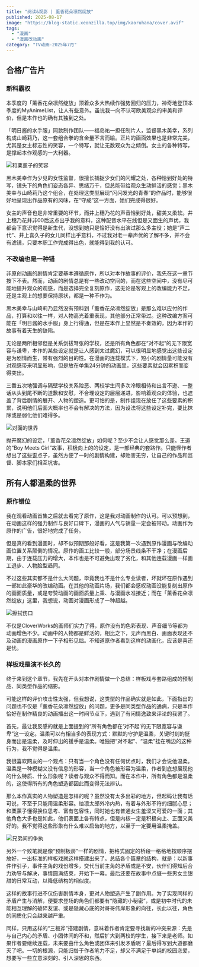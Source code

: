 ```yaml
---
title: "阅读&观影 | 薰香花朵凛然绽放"
published: 2025-08-17
image: "https://blog-static.xeonzilla.top/img/kaoruhana/cover.avif"
tags: 
  - "漫画"
  - "漫画改动画"
category: "TV动画-2025年7月"
---
```

## 合格广告片
### 新科霸权
本季度的「薰香花朵凛然绽放」顶着众多大热续作强势回归的压力，神奇地登顶本季度的MyAnimeList，让人有些意外。虽说我一向不认可欧美观众的审美和评价，但是本作也的确有其独到之处。

「明日酱的水手服」同款制作团队——福岛祐一担任制片人，监督黑木美幸，系列构成山崎莉乃，这一套组合拳的含金量不言而喻。正片的画面效果也是非常完美，尤其是女主标志性的笑容，一个特写，就让无数观众为之倾倒。女主的各种特写，是撑起本作观感的一大利器。

![和栗薰子的笑容](https://blog-static.xeonzilla.top/img/kaoruhana/01.avif "和栗薰子的笑容")

黑木美幸作为少见的女性监督，很擅长捕捉少女们的闪耀之处，各种恰到好处的特写，镜头下的角色们姿态各异、思绪万千，但总能带给观众生动鲜活的感觉；黑木美幸与山崎莉乃这个组合，在处理这类型展现“闪闪发光的青春”的作品时，能够很好地呈现出作品原有的风味，在“守成”这一方面，她们完成得很好。

女主的声音也是非常重要的环节，而井上穗乃花的声音恰到好处，甜美又柔软。井上穗乃花并非00后这点出乎我的意料，这种配音水平在线但是又面生的声优，我都会下意识觉得是新生代，没想到她只是恰好没有出演过那么多主役；她是“声二代”、井上喜久子的女儿同样出乎意料，不过我对老一辈声优的了解不多，并不会有滤镜，只要本职工作完成得出色，就能得到我的认可。

### 不改编也是一种错
非原创动画的剧情肯定要基本遵循原作，所以对本作故事的评价，我先在这一章节按下不表。然而，动画的剧情总是有一些改动空间的，而在这些空间中，没有尽可能地提升观众的观感，而是选择完全复刻原作，这无论是客观上的改编能力不足，还是主观上的想要保持原状，都是一种不作为。

黑木美幸与山崎莉乃显然没有预料到「薰香花朵凛然绽放」是那么难以应付的作品，打算和以往一样，对人物高光着重表现，其他部分正常带过。这种改编方案可能在「明日酱的水手服」身上行得通，但是在本作上显然是不奏效的，因为本作的故事有着天生的缺陷。

无论是两所相邻但是关系剑拔弩张的学校，还是所有角色都在“对不起”的无下限宽容与谦卑，本作的某些设定就是让人感到太过魔幻，可以很明显地感觉出这些设定是为剧情而生，带有强烈的目的性。在漫画的连载模式下，短小的剧情量可能没有对观感带来明显影响，但是放在单集24分钟的动画里，这些要素就会因累积而变得突出。

三番五次地强调与隔壁学校关系险恶、两校学生间多次冷眼相待和出言不逊、一整话从头到尾不断的道歉和安慰，不合理设定的层层递进，影响着观众的体验，也遮盖了背后剧情的展开、人物的塑造。更可怕的是，制作组现在放任了这些要素的积累，说明他们后面大概率也不会有解决的方法，因为设法将这些设定补完，要比抹除或是弱化他们难得多。

![对面的世界](https://blog-static.xeonzilla.top/img/kaoruhana/02.avif "对面的世界")

抛开魔幻的设定，「薰香花朵凛然绽放」如何呢？至少不会让人感觉那么差。王道的“Boy Meets Girl”故事，积极向上的的设定，是一部经典的套路作。只能怪作者想出了这些歪点子，虽然方便了一时的剧情构建，却贻害无穷，让自己的作品和监督、脚本家们相互坑害。

## 所有人都温柔的世界
### 原作错位
我在观看动画首集之后就去看完了原作，这是我对动画制作的认可。可以预想到，在动画这样的强力制作与良好口碑下，漫画的人气与销量一定会被带动。动画作为原作的广告，很好地完成了任务。

但是真的看到漫画时，却不似预期那般好看，这是我第一次遇到原作漫画与改编动画位置关系颠倒的情况。原作的画工比较一般，部分场景线条不干净；在漫画后期，由于连载压力的增大，本作也是不可避免出现了劣化，和其他连载漫画一样画工退步、人物脸型趋同。

不过这些其实都不是什么大问题，毕竟我也不是什么专业读者，坏就坏在原作遇到一部如此豪华的改编动画。在其他的动画片场，我们都会感叹动画没能复刻出原作的画面质量，或是夸赞动画的画面质量上乘、与漫画水准接近；而在「薰香花朵凛然绽放」这里，我想说，动画对漫画形成了一种超越。

![擦拭伤口](https://blog-static.xeonzilla.top/img/kaoruhana/03.avif "擦拭伤口")

不仅是CloverWorks的画师们实力了得，原作没有的色彩表现、声音细节等都为动画增色不少。动画中的人物都是鲜活的，相比之下，无声而黑白、画面表现还不及动画的漫画原作一下子相形见绌。不知道原作者看到这样的动画化，应该是喜还是忧。

### 样板戏是演不长久的
终于来到这个章节，我先在开头对本作剧情做一个总结：样板戏与套路组成的预制品、同类型作品的缩影。

可能这样的评价攻击性太强，但我想说，这类型的作品确实就是如此，下面指出的问题也不仅是「薰香花朵凛然绽放」的问题，更多是同类型作品的通病，只是本作恰好在制作精良的动画播出这一时间节点下，遇到了有闲情逸致来评论的我罢了。

首先，最让我反感的就是上面提到的“所有角色都在‘对不起’的无下限宽容与谦卑”这一设定。温柔可以有相当多的表现方式：默默的守护是温柔，关键时刻的挺身而出是温柔，及时伸出的援手是温柔。唯独把“对不起”、“温柔”挂在嘴边的这种行为，我不觉得是温柔。

我很喜欢网友的一个观点：只有当一个角色没有任何优点时，我们才会说他温柔。温柔是一种模糊又没有信息的形容，当一个角色被形容为温柔，作者到底想展现他的什么特质、什么形象呢？读者与观众不得而知。而在本作中，所有角色都是温柔的，这使得所有的角色塑造都因此而变得无法辨认。

那么本作真实的人物塑造是怎样的呢？虽然没有太多出彩的地方，但起码让我有话可说，不至于只能用温柔形容。䌷凛太郎外冷内热，有着与外形不符的细腻心思；和栗薰子懂得换位思考、富有包容性，同时她也有普通女生羞涩又可爱的一面；其他角色大多也是如此，他们表面上各有特点，但是内核一定是积极向上、正面又美好的。我不觉得这些形象有什么难以启齿的地方，以至于一定要用温柔掩盖。

![兄弟间的争执](https://blog-static.xeonzilla.top/img/kaoruhana/04.avif "兄弟间的争执")

另外一个败笔就是像“预制板房”一样的剧情，把格式固定的桥段一格格地按顺序摆放好，一出标准的样板戏就这样搭建出来了。总结各个篇章的结构，就是：以新事件作引子，事件主角的戏份增多，交代当前主角的矛盾或是不安，伙伴们得知后合力劝导与解决，事情圆满结束，开始下一幕。最后还要在故事中点缀一些男女主甜甜的日常互动，以降低结构的相似度。

这样的故事行进不仅伤害剧情本身，更对人物塑造产生了副作用。为了实现同样的矛盾产生与消解，便要求登场的角色们都要有“隐藏的小秘密”，或是初中时代的未能相互理解的破碎友谊、或是隐藏心底的对哥哥伟岸形象的向往，长此以往，角色的同质化只会越来越严重。

同样，只用这样的“三板斧”搭建剧情，意味着作者肯定要寻找新的冲突来源：先是与自己内心的矛盾、小团体间的不和，然后扩大到两校的学生，接下来是老师。如果作者要继续连载，未来要由什么角色或团体来引发矛盾呢？最后得写到大道都磨灭了吧。一切的根源，只能归咎于作者笔力不足，却又不满足于单纯的校园恋爱，想要写一些立意深刻的、引人深思的东西。
